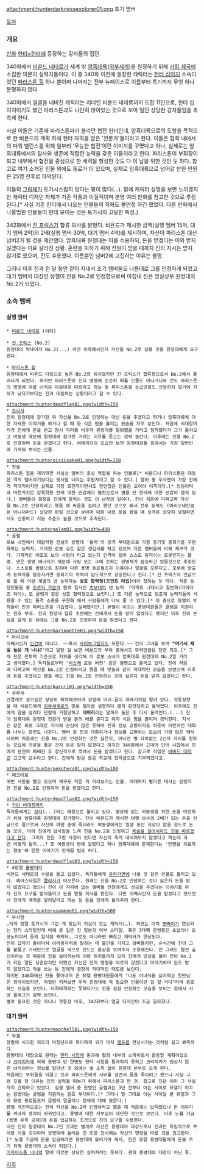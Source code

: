 attachment:hunterdarknessexplorer01.png
초기 멤버

[[목차]]

=== 개요 ===
[[만화]] [[헌터×헌터]]에 등장하는 강자들의 집단.

340화에서 [[비욘드 네테로]]가 세계 밖 [[암흑대륙]]([[외부세계]])을 원정하기 위해 [[카킹 제국]]에 소집한 의문의 실력자들이다. 이 중 340화 이전에 등장한 캐릭터는 [[헌터 십이지]] 소속이었던 [[파리스톤 힐]] 하나 뿐이며 나머지는 전부 뉴페이스로 이름부터 특기까지 무엇 하나 분명하지 않다.

340화에서 얼굴을 내비친 캐릭터는 리더인 비욘드 네테로까지 도합 11인으로, 헌터 십이지이기도 했던 파리스톤과도 나란히 앉아있는 것으로 보아 일단 상당한 강자들임을 추측케 한다. 

사실 이들은 기존에 파리스톤파라 불리던 협전 헌터인데, 암흑대륙으로의 도항을 목적으로 한 비욘드의 계획 하에 헌터 자격을 얻은 '전문가'들이라고 한다. 이들은 협회 내에서의 파워 밸런스를 위해 일부러 '무능한 협전'이란 이미지를 꾸몄다고 하나, 실제로는 암흑대륙에서의 탐사와 생존에 적합한 능력을 갖춘 이들이라고 한다. 파리스톤이 부회장이 되고 내부에서 협전을 중심으로 한 세력을 형성한 것도 다 이 날을 위한 것인 듯 하다. 참고로 여기 소개된 인물 외에도 동료가 더 있으며, 실제로 암흑대륙으로 넘어갈 만한 인원은 25명 전후로 파악된다.

이들의 [[그림체]]가 토가시스럽지 않다는 평이 많다(…). 밑에 캐릭터 설명을 보면 느끼겠지만 캐릭터 디자인 자체가 기존 작풍과 이질적이며 분명 여러 만화를 참고한 것으로 추정된다.[* 사실 기존 헌터에서 나오는 인물들의 작화도 불안정 하긴 했었다. 다른 만화에서 나올법한 인물들이 한데 모이는 것은 토가시의 고유한 특징.]

342화에서 [[진 프릭스]]가 합류 의사를 밝혔다. 비욘드가 제시한 금액(실행 멤버 15억, 대기 멤버 2억)의 2배(실행 멤버 30억, 대기 멤버 4억)를 제시하며, 자신이 파리스톤 대신 넘버2가 될 것을 제안했다. 암흑대륙 원정대는 이를 수용하되, 돈을 받겠다는 이와 받지 않겠다는 이로 갈라진 상황. 혼란을 피하기 위해 전원이 받을 때까지 진의 지시는 받지 않기로 했으며, 진도 수용했다. 이름뿐인 넘버2에 고집하는 이유는 불명.

그러나 이후 진과 한 달 동안 같이 지내서 초기 멤버들도 나름대로 그를 인정하게 되었고 대기 멤버의 대장인 뮤헬이 진을 No.2로 인정함으로써 마침내 진은 명실상부 원정대의 No.2가 되었다.

=== 소속 멤버 ===
==== 실행 멤버 ====
 * [[비욘드 네테로]] (리더)

 * [[진 프릭스]] (No.2)
 원정대의 막내이자 No.2(...) 어떤 이유에서인지 자신을 No.2로 삼을 것을 원정대에게 요구한다.

 * [[파리스톤 힐]]
 원정대에서 비욘드 다음으로 높은 No.2의 위치였지만 진 프릭스가 합류함으로서 No.2에서 물러나게 되었다. 하지만 파리스톤이 진의 명령에 순순히 따를 인물도 아니거니와 진도 파리스톤의 명령에 따를 녀석은 마음대로 따르라고 하는 등 파리스톤을 눈곱만큼도 신용하지 않기에 지위가 낮다기보다는 진과 대립하는 상황이라고 할 수 있다.

 attachment:hunterdeadflag01.png?width=150
 * [[요리사]]
 진이 원정대에 참가한 뒤 자신을 No.2로 인정하는 대신 돈을 주겠다고 하거나 암흑대륙에 대한 자세한 이야기를 하거나 할 때 등 식은 땀을 흘리는 모습을 자주 보인다. 처음에 비대칭머리가 진에게 돈을 받고 잠시 자리를 비우자 원정대를 탈퇴했을 거라고 짐작했다가 그가 돌아오고 여동생 때문에 원정대에 참가한 거라는 이유를 듣고는 깜짝 놀란다. 이후에는 진을 No.2로 인정하며 돈을 받겠다고 한다. 여태까지의 모습만 보면 원정대원들 중에서는 가장 일반인에 가까워 보이는 인물.

 attachment:hunteroisiisake01.png?width=150
 * 맛슐
 파리스톤 힐을 제외하면 사실상 멤버의 중심 역할을 하는 인물로[* 비욘드나 파리스톤은 대등한 격의 멤버라기보다는 윗사람 내지는 후원자라고 할 수 있다.] 멤버 중 우사멘이 가장 진에게 적대적이지만 실제로 가장 호전적이면서도 만만찮은 인물은 오히려 이쪽이다.[* 엉덩이턱과 마찬가지로 갑툭튀한 진에 대한 반감에다 협전으로서 별을 단 헌터에 대한 반감이 겹쳐 있다.] 멤버들의 결정을 진에게 알리는 것도 이 남자의 일이다. 진이 처음에 다짜고짜 자신을 No.2로 인정하라고 했을 때 싸움을 걸려고 했던 것으로 봐서 전투 능력도 (마리오네만큼은 아니더라도) 상당한 편일 것으로 보이며 대화 내용 등을 봤을 때 성격은 상당히 냉철하면서도 신중하고 지능 수준도 높을 것으로 추측된다.

 attachment:huntergolem01.png?width=400
 * 골렘
 르보 내전에서 대활약한 전설의 용병대 '돌벽'의 공격 부대원으로 각종 총기및 중화기를 구현화하는 능력자. 거대한 로봇 슈트 같은 생김새를 하고 있으며 다른 멤버들에 비해 체구가 크다. 기계적인 어조로 보아 사람이 타고 있는지 인격이 있어 스스로 움직이는 로봇인지는 불명. 넨은 생명 에너지기 때문에 사람 또는 그에 준하는 생명체가 탑승하고 있을것으로 추정된다. 스스로를 골렘으로 칭하며 다른 용병 동료들조차 이름이나 얼굴을 모른다고. 로봇에 방출계 능력자를 탑승시키면 중화기의 위력이 압도적으로 상승한다고 한다.[* 진 프릭스의 언급으로 볼 때 이런 계열의 넨 능력자는 '''상호 협력형(조인트 타입)'''이라 칭하는 듯 하다. 작중 등장인물들 중 [[조르딕 가문]]의 원로 집사인 [[츠보네]]의 넨 능력 「야마토 나데시코 칠변화(라이더즈 하이)」도 골렘과 같은 상호 협력형으로 보인다.] 또 다른 능력으로 방출계 능력자들이 사용할 수 있는 돌격 소총을 구현화 해서 사람들에게 나눠 줄 수 있다.[* 이 총으로 뮤헬의 부하들이 진과 파리스톤을 기습했다. 실패했지만.] 뮤헬이 이끄는 용병대원들은 골렘을 지원하는 원호 부대. 진의 원정대 합류 초반에는 진에게서 돈을 받지 않겠다고 했지만 이후 진의 본심을 알게 된 뒤에는 그를 No.2로 인정하며 돈을 받겠다고 한다.

 attachment:huntermarionette01.png?width=150
 * 마리오네
 어째서인지 [[인간]]이 아니다. ~~혹시 [[사이보그]]일지도 모른다.~~ 진이 그녀를 보며 '''"여기서 제일 높은 게 너냐?'''"라고 말한 걸 보면 비욘드의 부하 중에서도 무력만큼은 단연 최강.[* 그때 진은 전투력 기준으로 지위를 생각해 이 로봇 소녀가 암흑대륙 원정대의 No.2일 거라고 생각했다.] 독자들로부터 '[[비스케]] 로봇 버전' 같은 별명으로 불리고 있다. 진이 처음에 다짜고짜 자신을 No.2로 인정하라고 했을 때 맛슐과 같이 적대적인 모습을 보였으며 이후에 돈을 주겠다고 했을 때도 진을 No.2로 인정하는 것이 싫은지 돈을 받지 않겠다고 한다.

 attachment:hunterkururi01.png?width=150
 * 쿠루리
 안경캐로 겉모습은 상당히 허약해보이며 장발에 머리 끝이 꽈배기처럼 말려 있다. 첫등장했을 때 비욘드에게 [[외부세계]]로의 방문 절차를 설명하다 괜히 핀잔당하고 울먹였다. 이후에도 진에게 말을 걸려다 단칼에 거절당하고 '''대머리'''라는 말까지 들은 후 다시 울먹인다.(...) 진이 암흑대륙 원정대 전원이 받을 돈의 배를 준다고 하자 식은 땀을 흘리며 경악한다. 지식인 같은 외모 그대로 지식에 관심이 많은 듯하여 진과 정보 교환이라도 하듯이 이런저런 대화를 나누는 장면도 나온다. 멤버 중 진과 대화하거나 정보를 교환하는 모습이 가장 많은 캐릭터이며 처음에는 진을 No.2로 인정하는 것은 싫은지, 아니면 별 의미없는 2인자 자리를 원하는 모습에 의문을 품은 건지 돈은 받지 않겠다고 하지만 346화에서 고대어 단어 시합에서 진에게 완전히 패배한 후 정신적으로 꺾여서 돈을 받겠다고 한다. 참고로 직업은 [[하버드 대학교|바버드 대학교]] 고고학 교수라고 한다. 진에게 받은 돈은 학교에 장학금으로 기부하겠다고.

 attachment:hunterpekotero01.png?width=100
 * 페코테로
 매번 사탕을 빨고 있으며 체구도 작은 게 어려보이는 인물. 여태까지 별다른 대사는 없었지만 진을 No.2로 인정하며 돈을 받겠다고 한다.

 attachment:hunterdeadflag02.png?width=150
 * [[가린 비대칭머리]]
 독자들에게는 [[상디]](...)라는 애칭으로 불리고 있다. 병상에 있는 여동생을 위한 돈을 마련하기 위해 암흑대륙 원정대에 참가했다. 진이 비욘드가 제시한 여행 보수의 2배가 되는 돈을 선금으로 줌으로써 자신이 여행 중에 죽더라도 여동생에게는 일생 동안 지장이 없을 정도로 돈을 모아, 이에 진에게 감사함을 느껴 진을 No.2로 인정하고 [[사망 플래그|목숨을 걸어서라도 진을 따르겠다고 한다]]. 그러자 진은 그런 사정이 있다면 자신이 죽게 내버려두지 않겠다고 하는데 과연 어떻게 될지...? 또 여동생이 병에 걸렸다고 하니 암흑대륙에 존재한다는 '만병을 치료하는 향초'와 얽힌 이야기가 전개될 법도 하다.

 attachment:hunterdeadflag03.png?width=150
 * 4방향 [[롤빵머리]]
 비욘드 네테로의 수발을 들고 있었다. 독자들에게 [[유리가면]]에 나올 것 같은 인물로 불리고 있다. 헤어스타일은 [[멜리사]]가 떠오른다. 원래는 진을 No.2로 인정하는 것이 싫은지 돈을 받지 않겠다고 했으나 진이 이 자리에 없는 멤버들 전원에게도 선금을 주겠다는 이야기를 하자 진의 요구를 받아들이고 돈을 받을 의사를 밝힌다. 다만 어째서인지 돈을 받겠다고 했으면서 진에게 계좌를 알려달라고 하는 등 돈을 진에게 돌려주려 한다.

 attachment:hunterusamenn01.png?width=500
 * 우사멘
 …이게 정말 토가시가 그린 게 맞는지 의심이 드는 캐릭터(…). 외모는 마치 [[뽀빠이]]가 연상되는 양키 스타일인데 비해 옷 입은 건 일본의 어부 스타일, 혹은 3대째 운영중인 초밥이나 오코노미야키 등의 일식점 캐릭터, 그것도 아니라면 빠칭고 캐릭터가 연상된다.
 진이 갑자기 들이닥쳐 이러쿵저러쿵 말하는 데 불만을 가지고 덤벼들지만, 순식간에 진이 그를 붙들고 기세만으로 얼굴을 떡으로 만드는 환상을 보여주자 조용해진다. 안 그래도 협전 출신이라는 것 때문에 진을 싫어하는데 이런 트러블까지 있자 진에게 앙심을 품어 진이 No.2가 되든 말든 상관없지만 어쨌건 자신은 진의 명령을 따르지 않겠다고 이야기하며 돈도 받지 않겠다고 악을 쓰는 등 진에게 굉장히 적대적인 태도를 보인다.
 하지만 346화에선 진을 쫓아내러 온 뮤헬 용병대원들에게 "나도 이녀석을 싫어하고 첫만남은 최악이었지만, 며칠만 지켜보면 우리 원정대에 꼭 필요한 인물이란 걸 알 거다"라며 옹호하는 모습을 보인다. 티격태격하는 듯하다가도 진을 점점 인정하는 모습을 보이는 점에서 사망 플래그가 살짝 보인다.
 별로 중요한 것은 아니나 첫등장 이후, 342화부터 얼굴 디자인이 조금 달라졌다.

==== 대기 멤버 ====
 attachment:huntermoonhell01.png?width=150
 * 뮤헬
 장발에 시크한 외모의 미청년으로 특이하게 귀가 마치 [[엘프]]를 연상시키는 것처럼 길고 뾰족하다. 
 용병대의 대장으로 원래는 [[헌터 시험]]에 통과해 협회 내부의 스파이로서 활동할 계획이었으나 [[크라피카]]에 의해 용병대 단 한명도 헌터 시험을 통과하지 못하고 크라피카가 범상치 않은 녀석이라는 정보를 알아낸 것 외에는 별 소득 없이 원정대 본부로 오게 된다.
 처음에는 부하들을 이끌고 진과 파리스톤에게 시비를 걸면서 둘을 죽이려고 했으나 사실 그런 짓을 한 이유는 진의 실력을 떠보기 위해서 파리스톤과 짠 것. 참고로 진은 이미 그 사실까지 간파하고 있었다. 실행 멤버 중 한명인 골렘과는 3년 전부터 아는 사이로 뮤헬이 이끄는 용병대는 골렘을 지원하는 원호 부대이다.[* 그러나 말 그대로 아는 사이일 뿐 뮤헬과 그의 용병 동료들조차 골렘의 얼굴이나 정체에 대해 모른다.]
 뮤헬 개인적으로는 진이 자신을 No.2라 인정하라고 했을 때 처음에는 납득했으나 돈 이야기를 꺼내자 생각이 바뀌었다고. 용병에 대한 자부심이 대단한 것으로 보인다. 이후 노웰 기금(용병 유족 공제)에 돈을 입금하는 조건으로 진의 요구를 수용한다.
 대신 진이 원정대의 No.2인 것과는 별개로 자신은 용병대의 대장으로서 진과는 독립적으로 부대를 이끌 것이라며 용병대에 들어온 진 또한 전시에는 자신의 명령을 따를 것을 권고한다.[* 노웰 기금에 돈을 입금하려면 용병대에 들어가야 해서, 진은 뮤헬 용병대들에게 돈을 주기 위해 용병대의 소속이 되었다.]
 [[미자이스톰 나나]]의 말에 따르면 상당한 실력자라는 듯하다. 괜히 용병대의 대장이 아닌 듯.

[[각주]]
